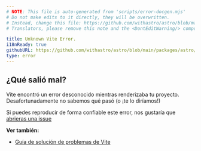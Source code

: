 ```yaml
---
# NOTE: This file is auto-generated from 'scripts/error-docgen.mjs'
# Do not make edits to it directly, they will be overwritten.
# Instead, change this file: https://github.com/withastro/astro/blob/main/packages/astro/src/core/errors/errors-data.ts
# Translators, please remove this note and the <DontEditWarning/> component.

title: Unknown Vite Error.
i18nReady: true
githubURL: https://github.com/withastro/astro/blob/main/packages/astro/src/core/errors/errors-data.ts
type: error
---
```


## ¿Qué salió mal?
Vite encontró un error desconocido mientras renderizaba tu proyecto. Desafortunadamente no sabemos qué pasó (o ¡te lo diríamos!)

Si puedes reproducir de forma confiable este error, nos gustaría que [abrieras una issue](https://astro.build/issues/)

**Ver también:**
-  [Guía de solución de problemas de Vite](https://vitejs.dev/guide/troubleshooting.html)

